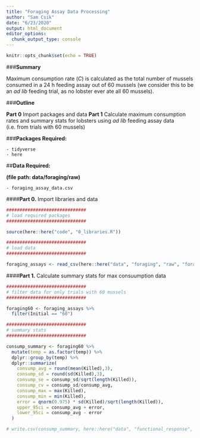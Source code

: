 ```yaml
---
title: "Foraging Assay Data Processing"
author: "Sam Csik"
date: "6/23/2020"
output: html_document
editor_options: 
  chunk_output_type: console
---
```


```r
knitr::opts_chunk$set(echo = TRUE)
```

###**Summary**

Maximum consumption rate (*C*) is calculated as the total number of mussels consumed in a 24 h feeding assay out of 60 mussels (we consider this to be an *ad lib* feeding trial, as no lobster ever ate all 60 mussels).

###**Outline**

**Part 0** Import packages and data
**Part 1** Calculate maximum consumption rates and summary stats for lobsters using *ad lib* feeding assay data (i.e. from trials with 60 mussels)

###**Packages Required:**

    - tidyverse
    - here

##**Data Required:**

**(file path: data/foraging/raw)**

    - foraging_assay_data.csv

####**Part 0.** Import libraries and data
```r
##############################
# load required packages
##############################

source(here::here("code", "0_libraries.R"))

##############################
# load data
##############################

foraging_assays <- read_csv(here::here("data", "foraging", "raw", "foraging_assay_data.csv")) 
```   

####**Part 1.** Calculate summary stats for max consuumption data
```r
##############################
# filter data for only trials with 60 mussels
##############################

foraging60 <- foraging_assays %>% 
  filter(Initial == "60")

##############################
# summary stats
##############################

consump_summary <- foraging60 %>% 
  mutate(temp = as.factor(temp)) %>% 
  dplyr::group_by(temp) %>% 
  dplyr::summarize(
    consump_avg = round(mean(Killed),3),
    consump_sd = round(sd(Killed),3),
    consump_se = consump_sd/sqrt(length(Killed)),
    consump_cv = consump_sd/consump_avg,
    consump_max = max(Killed),
    consump_min = min(Killed),
    error = qnorm(0.975) * sd(Killed)/sqrt(length(Killed)),
    upper_95ci = consump_avg + error,
    lower_95ci = consump_avg - error
  )

# write.csv(consump_summary, here::here("data", "functional_response", "outputs", "max_consump_summary_stats.csv"), row.names = FALSE)
```